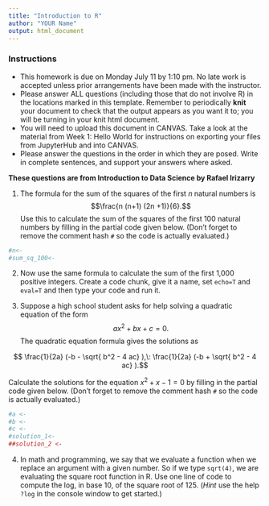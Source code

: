 ```yaml
---
title: "Introduction to R"
author: "YOUR Name"
output: html_document
---
```



### Instructions
+ This homework is due on Monday July 11 by 1:10 pm. No late work is accepted unless prior arrangements have been made with the instructor.
+ Please answer ALL questions (including those that do not involve R) in the locations marked in this template. Remember to periodically **knit** your document to check that the output appears as you want it to; you will be turning in your knit html document. 
+ You will need to upload this document in CANVAS. Take a look at the material from Week 1: Hello World for instructions on exporting your files from JupyterHub and into CANVAS.
+  Please answer the questions in the order in which they are posed. Write in complete sentences, and support your answers where asked. 


**These questions are from Introduction to Data Science by Rafael Irizarry**

1.  The formula for the sum of the squares of the first $n$ natural numbers is $$\frac{n  (n+1) (2n +1)}{6}.$$ 
Use this to calculate the sum of the squares of the first 100 natural numbers by filling in the partial code given below.  (Don't forget to remove the comment hash `#` so the code is actually evaluated.)

```r

#n<-
#sum_sq_100<-

```

2. Now use the same formula to calculate the sum of the first 1,000 positive integers. Create a code chunk, give it a name, set `echo=T` and `eval=T` and then type your code and run it.

3. Suppose a high school student asks for help solving a quadratic equation of the form $$ ax^2 + bx +c = 0. $$ The quadratic equation formula gives the solutions as 

$$ \frac{1}{2a} (-b - \sqrt{ b^2 - 4 ac} ),\: \frac{1}{2a} (-b + \sqrt{ b^2 - 4 ac} ).$$ 


  Calculate the solutions for the equation $x^2 + x -1 = 0$ by filling in the partial code given below.  (Don't forget to remove the comment hash `#` so the code is actually evaluated.)

```r

#a <- 
#b <- 
#c <-
#solution_1<-
##solution_2 <-
```


4. In math and programming, we say that we evaluate a function when we replace an argument with a given number. So if we type `sqrt(4)`, we are evaluating the square root function in R.  Use one line of code to compute the log, in base 10, of the square root of 125. (*Hint* use the help `?log` in the console window to get started.)

```r


```
